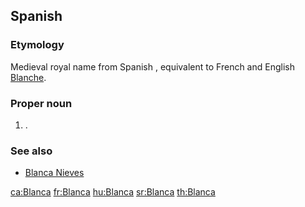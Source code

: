 ==Spanish==

===Etymology===
Medieval royal name from Spanish {{term|blanco||white|lang=es}}, equivalent to French and English [[Blanche]].

===Proper noun===
{{infl|es|proper noun|f}}

# {{given name|female|lang=es}}.

===See also===
*[[Blanca Nieves]]

[[ca:Blanca]]
[[fr:Blanca]]
[[hu:Blanca]]
[[sr:Blanca]]
[[th:Blanca]]